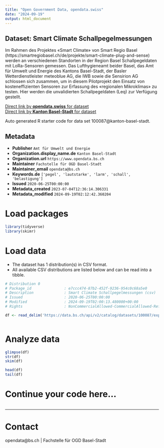 ```yaml
---
title: "Open Government Data, opendata.swiss"
date: "2024-09-19"
output: html_document
---
```


## Dataset: Smart Climate Schallpegelmessungen

Im Rahmen des Projektes «Smart Climate» von
Smart Regio Basel (https://smartregiobasel.ch/de/projekte/smart-climate-plug-and-sense)
werden an verschiedenen Standorten in der Region Basel Schallpegeldaten mit
LoRa-Sensoren gemessen. Das Lufthygieneamt beider Basel, das Amt für Umwelt und
Energie des Kantons Basel-Stadt, der Basler Wetterdienstleister meteoblue AG,
die IWB sowie die Sensirion AG schlossen sich zusammen, um in diesem
Pilotprojekt den Einsatz von kosteneffizienten Sensoren zur Erfassung des
«regionalen Mikroklimas» zu testen. Hier werden die unvalidierten
Schallpegeldaten (Leq) zur Verfügung gestellt.

[Direct link by **opendata.swiss** for dataset](https://opendata.swiss/de/dataset/smart-climate-schallpegelmessungen)<br>
[Direct link by **Kanton Basel-Stadt** for dataset](https://data.bs.ch/explore/dataset/100087/)

Auto generated R starter code for data set 100087@kanton-basel-stadt.

## Metadata

- **Publisher** `Amt für Umwelt und Energie`
- **Organization.display_name.de** `Kanton Basel-Stadt`
- **Organization.url** `https://www.opendata.bs.ch`
- **Maintainer** `Fachstelle für OGD Basel-Stadt`
- **Maintainer_email** `opendata@bs.ch`
- **Keywords.de** `['pegel', 'lautstarke', 'larm', 'schall', 'belastigung']`
- **Issued** `2020-06-25T00:00:00`
- **Metadata_created** `2023-07-04T12:36:14.306331`
- **Metadata_modified** `2024-09-19T02:12:42.360204`


# Load packages

```r

library(tidyverse)
library(skimr)

```

# Load data

-   The dataset has 1 distribution(s) in CSV format.
-   All available CSV distributions are listed below and can be read into a tibble.

```r

# Distribution 0
# Package_id               : e7ccc474-87b2-452f-9236-954c0c68a5e0
# Description              : Smart Climate Schallpegelmessungen (csv)
# Issued                   : 2020-06-25T00:00:00
# Modified                 : 2024-09-19T02:00:13.480000+00:00
# Rights                   : NonCommercialAllowed-CommercialAllowed-ReferenceRequired

df <- read_delim('https://data.bs.ch/api/v2/catalog/datasets/100087/exports/csv?use_labels=true')



```

# Analyze data

```r

glimpse(df)
str(df)
skim(df)

head(df)
tail(df)

```

# Continue your code here...

```r

```

------------------------------------------------------------------------

# Contact

opendata@bs.ch | Fachstelle für OGD Basel-Stadt
